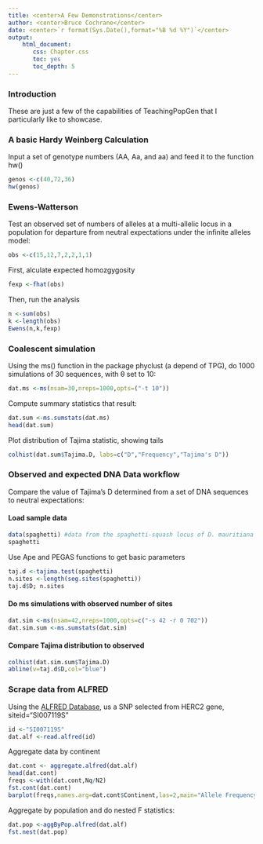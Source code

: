 ```yaml
---
title: <center>A Few Demonstrations</center>
author: <center>Bruce Cochrane</center>
date: <center>`r format(Sys.Date(),format="%B %d %Y")`</center>
output: 
    html_document:
       css: Chapter.css
       toc: yes
       toc_depth: 5
---
```

### Introduction

These are just a few of the capabilities of TeachingPopGen that I particularly like to showcase.  

### A basic Hardy Weinberg Calculation

Input a set of genotype numbers (AA, Aa, and aa) and feed it to the function hw()
```r
genos <-c(40,72,36)
hw(genos)
```
### Ewens-Watterson

Test an observed set of numbers of alleles at a multi-allelic locus in a population for departure from neutral expectations under the infinite alleles model:

```r
obs <-c(15,12,7,2,2,1,1)
```
First, alculate expected homozgygosity
```r
fexp <-fhat(obs)
```
Then, run the analysis
```r
n <-sum(obs)
k <-length(obs)
Ewens(n,k,fexp)
```

### Coalescent simulation

Using the ms() function in the package phyclust (a depend of TPG), do 1000 simulations of 30 sequences, with &theta; set to 10:

```r
dat.ms <-ms(nsam=30,nreps=1000,opts=("-t 10"))
```
Compute summary statistics that result:
```r
dat.sum <-ms.sumstats(dat.ms)
head(dat.sum)
```
Plot distribution of Tajima statistic, showing tails
```r
colhist(dat.sum$Tajima.D, labs=c("D","Frequency","Tajima's D"))
```


### Observed and expected DNA Data workflow

Compare the value of Tajima's D determined from a set of DNA sequences to neutral expectations:

#### Load sample data

```r
data(spaghetti) #data from the spaghetti-squash locus of D. mauritiana
spaghetti
```

Use Ape and PEGAS functions to get basic parameters

```r
taj.d <-tajima.test(spaghetti)
n.sites <-length(seg.sites(spaghetti))
taj.d$D; n.sites
```

#### Do ms simulations with observed number of sites

```r
dat.sim <-ms(nsam=42,nreps=1000,opts=c("-s 42 -r 0 702"))
dat.sim.sum <-ms.sumstats(dat.sim)
```

#### Compare Tajima distribution to observed

```r
colhist(dat.sim.sum$Tajima.D)
abline(v=taj.d$D,col="blue")
```

### Scrape data from ALFRED

Using the [ALFRED Database](http://alfred.med.yale.edu/), us a  SNP selected from HERC2 gene, siteid="SI007119S"
```r
id <-"SI007119S"
dat.alf <-read.alfred(id)
```
Aggregate data by continent
```r
dat.cont <- aggregate.alfred(dat.alf)
head(dat.cont)
freqs <-with(dat.cont,Nq/N2)
fst.cont(dat.cont)
barplot(freqs,names.arg=dat.cont$Continent,las=2,main="Allele Frequency by Continent")
```
Aggregate by population and do nested F statistics:

```r
dat.pop <-aggByPop.alfred(dat.alf)
fst.nest(dat.pop)
```

